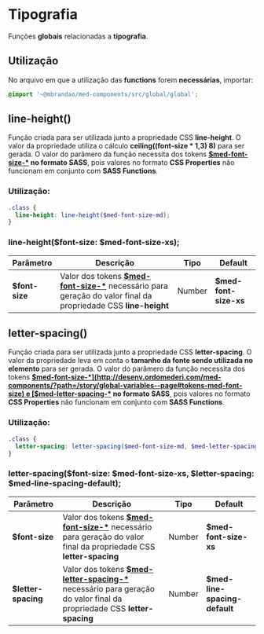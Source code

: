 
<Meta title="Global/Functions/Tipografia" />

# Tipografia

Funções **globais** relacionadas a **tipografia**.

## Utilização

No arquivo em que a utilização das **functions** forem **necessárias**, importar:

``` scss
@import '~@mbrandao/med-components/src/global/global';
```

## line-height()

Função criada para ser utilizada junto a propriedade CSS **line-height**. O valor da propriedade utiliza o cálculo
**ceiling((font-size \* 1,3) 8)** para ser gerada. O valor do parâmero da função necessita dos tokens
**[$med-font-size-*](http://desenv.ordomederi.com/med-components/?path=/story/global-variables--page#tokens-med-font-size) no formato SASS**,
pois valores no formato **CSS Properties** não funcionam em conjunto com **SASS Functions**.

### Utilização:

```scss
.class {
  line-height: line-height($med-font-size-md);
}
```

### line-height($font-size: $med-font-size-xs);

| Parâmetro      | Descrição                                                                                                                                                                                                               | Tipo   | Default               |
| -------------- | ----------------------------------------------------------------------------------------------------------------------------------------------------------------------------------------------------------------------- | ------ | --------------------- |
| **$font-size** | Valor dos tokens **[$med-font-size-*](http://desenv.ordomederi.com/med-components/?path=/story/global-variables--page#tokens-med-font-size)** necessário para geração do valor final da propriedade CSS **line-height** | Number | **$med-font-size-xs** |

## letter-spacing()

Função criada para ser utilizada junto a propriedade CSS **letter-spacing**. O valor da propriedade leva em conta o **tamanho da fonte sendo utilizada no elemento**  para ser gerada. O valor do parâmero da função necessita
dos tokens **[$med-font-size-*](http://desenv.ordomederi.com/med-components/?path=/story/global-variables--page#tokens-med-font-size) e [$med-letter-spacing-*](http://desenv.ordomederi.com/med-components/?path=/story/global-variables--page#tokens-med-letter-spacing) no formato SASS**,
pois valores no formato **CSS Properties** não funcionam em conjunto com **SASS Functions**.

### Utilização:

```scss
.class {
  letter-spacing: letter-spacing($med-font-size-md, $med-letter-spacing-medium);
}
```

### letter-spacing($font-size: $med-font-size-xs, $letter-spacing: $med-line-spacing-default);

| Parâmetro           | Descrição                                                                                                                                                                                                                            | Tipo   | Default                       |
| ------------------- | ------------------------------------------------------------------------------------------------------------------------------------------------------------------------------------------------------------------------------------ | ------ | ----------------------------- |
| **$font-size**      | Valor dos tokens **[$med-font-size-*](http://desenv.ordomederi.com/med-components/?path=/story/global-variables--page#tokens-med-font-size)** necessário para geração do valor final da propriedade CSS **letter-spacing**           | Number | **$med-font-size-xs**         |
| **$letter-spacing** | Valor dos tokens **[$med-letter-spacing-*](http://desenv.ordomederi.com/med-components/?path=/story/global-variables--page#tokens-med-letter-spacing)** necessário para geração do valor final da propriedade CSS **letter-spacing** | Number | **$med-line-spacing-default** |
